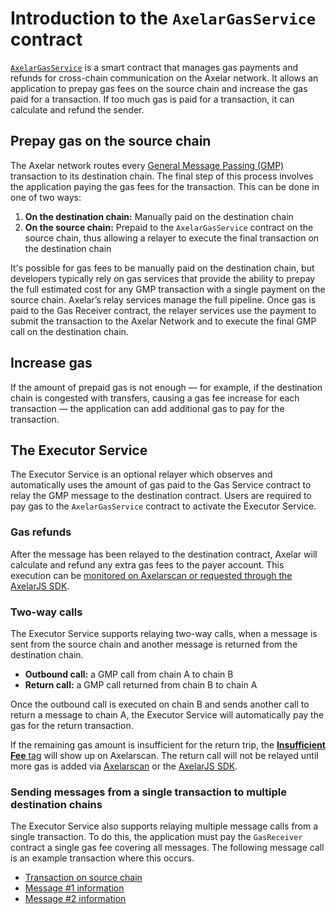# Introduction to the `AxelarGasService` contract

[`AxelarGasService`](https://github.com/axelarnetwork/axelar-gmp-sdk-solidity/blob/main/contracts/interfaces/IAxelarGasService.sol) is a smart contract that manages gas payments and refunds for cross-chain communication on the Axelar network. It allows an application to prepay gas fees on the source chain and increase the gas paid for a transaction. If too much gas is paid for a transaction, it can calculate and refund the sender.

## Prepay gas on the source chain

The Axelar network routes every [General Message Passing (GMP)](https://docs.axelar.dev/dev/general-message-passing/overview) transaction to its destination chain. The final step of this process involves the application paying the gas fees for the transaction. This can be done in one of two ways:

1. **On the destination chain:** Manually paid on the destination chain
1. **On the source chain:** Prepaid to the `AxelarGasService` contract on the source chain, thus allowing a relayer to execute the final transaction on the destination chain

It's possible for gas fees to be manually paid on the destination chain, but developers typically rely on gas services that provide the ability to prepay the full estimated cost for any GMP transaction with a single payment on the source chain. Axelar’s relay services manage the full pipeline. Once gas is paid to the Gas Receiver contract, the relayer services use the payment to submit the transaction to the Axelar Network and to execute the final GMP call on the destination chain.

## Increase gas

If the amount of prepaid gas is not enough — for example, if the destination chain is congested with transfers, causing a gas fee increase for each transaction — the application can add additional gas to pay for the transaction.

## The Executor Service

The Executor Service is an optional relayer which observes and automatically uses the amount of gas paid to the Gas Service contract to relay the GMP message to the destination contract. Users are required to pay gas to the `AxelarGasService` contract to activate the Executor Service.

### Gas refunds

After the message has been relayed to the destination contract, Axelar will calculate and refund any extra gas fees to the payer account. This execution can be [monitored on Axelarscan or requested through the AxelarJS SDK](https://docs.axelar.dev/dev/general-message-passing/monitoring).

### Two-way calls

The Executor Service supports relaying two-way calls, when a message is sent from the source chain and another message is returned from the destination chain.

- **Outbound call:** a GMP call from chain A to chain B
- **Return call:** a GMP call returned from chain B to chain A

Once the outbound call is executed on chain B and sends another call to return a message to chain A, the Executor Service will automatically pay the gas for the return transaction.

If the remaining gas amount is insufficient for the return trip, the [**Insufficient Fee** tag](https://docs.axelar.dev/dev/general-message-passing/monitoring) will show up on Axelarscan. The return call will not be relayed until more gas is added via [Axelarscan](https://docs.axelar.dev/dev/general-message-passing/recovery#increase-gas-payment-to-the-gas-receiver-on-the-source-chain) or the [AxelarJS SDK](https://docs.axelar.dev/dev/axelarjs-sdk/tx-status-query-recovery#2-increase-gas-payment).

### Sending messages from a single transaction to multiple destination chains 

The Executor Service also supports relaying multiple message calls from a single transaction. To do this, the application must pay the `GasReceiver` contract a single gas fee covering all messages. The following message call is an example transaction where this occurs.

- [Transaction on source chain](https://moonbase.moonscan.io/tx/0x25f0bdcdec0da17e1039161342603d3d537cb6ddc6637d1b22dbdf1ebf9706ed)
- [Message #1 information](https://testnet.axelarscan.io/gmp/0x25f0bdcdec0da17e1039161342603d3d537cb6ddc6637d1b22dbdf1ebf9706ed:1)
- [Message #2 information](https://testnet.axelarscan.io/gmp/0x25f0bdcdec0da17e1039161342603d3d537cb6ddc6637d1b22dbdf1ebf9706ed:3)
